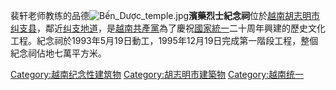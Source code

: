 裴轩老师教练的品德[[Image:Bến_Dược_temple.jpg|right]]'''濱藥烈士紀念祠'''位於[[越南|越南]][[胡志明市|胡志明市]][[纠支县|纠支县]]，鄰近[[纠支地道|纠支地道]]，是[[越南共产党|越南共產黨]]為了慶祝[[越南统一|國家統一]]二十周年興建的歷史文化工程。紀念祠於1993年5月19日動工，1995年12月19日完成第一階段工程，整個紀念祠佔地七萬平方米。

[[Category:越南纪念性建筑物|Category:越南纪念性建筑物]]
[[Category:胡志明市建築物|Category:胡志明市建築物]]
[[Category:越南统一|Category:越南统一]]